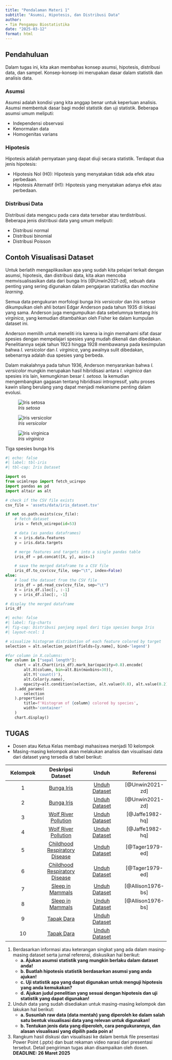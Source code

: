 ```yaml
---
title: "Pendalaman Materi 1"
subtitle: "Asumsi, Hipotesis, dan Distribusi Data"
author:
- Tim Pengampu Biostatistika
date: "2025-03-12"
format: html
---
```


## Pendahuluan

Dalam tugas ini, kita akan membahas konsep asumsi, hipotesis, distribusi data, dan sampel. Konsep-konsep ini merupakan dasar dalam statistik dan analisis data.

### Asumsi

Asumsi adalah kondisi yang kita anggap benar untuk keperluan analisis. Asumsi membentuk dasar bagi model statistik dan uji statistik. Beberapa asumsi umum meliputi:

- Independensi observasi
- Kenormalan data
- Homogenitas varians

### Hipotesis

Hipotesis adalah pernyataan yang dapat diuji secara statistik. Terdapat dua jenis hipotesis:

- Hipotesis Nol (H0): Hipotesis yang menyatakan tidak ada efek atau perbedaan.
- Hipotesis Alternatif (H1): Hipotesis yang menyatakan adanya efek atau perbedaan.

### Distribusi Data

Distribusi data mengacu pada cara data tersebar atau terdistribusi. Beberapa jenis distribusi data yang umum meliputi:

- Distribusi normal
- Distribusi binomial
- Distribusi Poisson

## Contoh Visualisasi Dataset

Untuk berlatih mengaplikasikan apa yang sudah kita pelajari terkait dengan asumsi, hipotesis, dan distribusi data, kita akan mencoba memvisualisasikan data dari bunga Iris [@Unwin2021-zd], sebuah data penting yang sering digunakan dalam pengajaran statistika dan _machine learning_.

Semua data pengukuran morfologi bunga _Iris versicolor_ dan _Iris setosa_ dikumpulkan oleh ahli botani Edgar Anderson pada tahun 1935 di lokasi yang sama. Anderson juga mengumpulkan data sebelumnya tentang _Iris virginica_, yang kemudian ditambahkan oleh Fisher ke dalam kumpulan dataset ini.

Anderson memilih untuk meneliti iris karena ia ingin memahami sifat dasar spesies dengan mempelajari spesies yang mudah dikenali dan dibedakan. Penelitiannya sejak tahun 1923 hingga 1928 membawanya pada kesimpulan bahwa _I. versicolor_ dan _I. virginica_, yang awalnya sulit dibedakan, sebenarnya adalah dua spesies yang berbeda.

Dalam makalahnya pada tahun 1936, Anderson menyarankan bahwa _I. versicolor_ mungkin merupakan hasil hibridisasi antara _I. virginica_ dan spesies iris lain, kemungkinan besar _I. setosa_. Ia kemudian mengembangkan gagasan tentang hibridisasi introgressif, yaitu proses kawin silang berulang yang dapat menjadi mekanisme penting dalam evolusi.

::: {#fig-iris layout-ncol=3}

![_Iris setosa_](https://upload.wikimedia.org/wikipedia/commons/thumb/5/56/Kosaciec_szczecinkowaty_Iris_setosa.jpg/440px-Kosaciec_szczecinkowaty_Iris_setosa.jpg){#fig-setosa}

![_Iris versicolor_](https://upload.wikimedia.org/wikipedia/commons/thumb/4/41/Iris_versicolor_3.jpg/440px-Iris_versicolor_3.jpg){#fig-versicolor}

![_Iris virginica_](https://upload.wikimedia.org/wikipedia/commons/thumb/9/9f/Iris_virginica.jpg/440px-Iris_virginica.jpg){#fig-virginica}

Tiga spesies bunga Iris
:::


```python
#| echo: false
#| label: tbl-iris
#| tbl-cap: Iris Dataset

import os
from ucimlrepo import fetch_ucirepo 
import pandas as pd
import altair as alt

# check if the CSV file exists
csv_file = 'assets/data/iris_dataset.tsv'

if not os.path.exists(csv_file):
    # fetch dataset 
    iris = fetch_ucirepo(id=53) 

    # data (as pandas dataframes) 
    X = iris.data.features 
    y = iris.data.targets 

    # merge features and targets into a single pandas table
    iris_df = pd.concat([X, y], axis=1)

    # save the merged dataframe to a CSV file
    iris_df.to_csv(csv_file, sep="\t", index=False)
else:
    # load the dataset from the CSV file
    iris_df = pd.read_csv(csv_file, sep="\t")
    X = iris_df.iloc[:, :-1]
    y = iris_df.iloc[:, -1]

# display the merged dataframe
iris_df
```

```python
#| echo: false
#| label: fig-charts
#| fig-cap: Distribusi panjang sepal dari tiga spesies bunga Iris
#| layout-ncol: 1

# visualize histogram distribution of each feature colored by target
selection = alt.selection_point(fields=[y.name], bind='legend')

#for column in X.columns:
for column in ["sepal length"]:
    chart = alt.Chart(iris_df).mark_bar(opacity=0.8).encode(
        alt.X(column, bin=alt.Bin(maxbins=30)),
        alt.Y('count()'),
        alt.Color(y.name),
        opacity=alt.condition(selection, alt.value(0.8), alt.value(0.2))
    ).add_params(
        selection
    ).properties(
        title=f'Histogram of {column} colored by species',
        width='container'
    )
    chart.display()
```

## TUGAS

- Dosen atau Ketua Kelas membagi mahasiswa menjadi 10 kelompok
- Masing-masing kelompok akan melakukan analisis dan visualisasi data dari dataset yang tersedia di tabel berikut:

| Kelompok  | Deskripsi Dataset   | Unduh     | Referensi |
|:---------:|:-----------:|:-----------:|:-----------:|
| 1         | [Bunga Iris](https://archive.ics.uci.edu/dataset/53/iris) | <a href="assets/data/iris_dataset.tsv" download="iris_dataset.tsv" class="btn btn-primary">Unduh Dataset</a> | [@Unwin2021-zd] |
| 2         | [Bunga Iris](https://archive.ics.uci.edu/dataset/53/iris) | <a href="assets/data/iris_dataset.tsv" download="iris_dataset.tsv" class="btn btn-primary">Unduh Dataset</a> | [@Unwin2021-zd] |
| 3         | [Wolf River Pollution](https://gksmyth.github.io/ozdasl/general/wolfrive.html) | <a href="assets/data/wolfrive.tsv" download="wolfrive.tsv" class="btn btn-primary">Unduh Dataset</a> | [@Jaffe1982-hq] |
| 4         | [Wolf River Pollution](https://gksmyth.github.io/ozdasl/general/wolfrive.html) | <a href="assets/data/wolfrive.tsv" download="wolfrive.tsv" class="btn btn-primary">Unduh Dataset</a> | [@Jaffe1982-hq] |
| 5         | [Childhood Respiratory Disease](https://gksmyth.github.io/ozdasl/general/fev.html) | <a href="assets/data/fev.tsv" download="fev.tsv" class="btn btn-primary">Unduh Dataset</a> | [@Tager1979-ed] |
| 6         | [Childhood Respiratory Disease](https://gksmyth.github.io/ozdasl/general/fev.html) | <a href="assets/data/fev.tsv" download="fev.tsv" class="btn btn-primary">Unduh Dataset</a> | [@Tager1979-ed] |
| 7         | [Sleep in Mammals](https://gksmyth.github.io/ozdasl/general/sleep.html) | <a href="assets/data/sleep.tsv" download="sleep.tsv" class="btn btn-primary">Unduh Dataset</a> | [@Allison1976-bs] |
| 8         | [Sleep in Mammals](https://gksmyth.github.io/ozdasl/general/sleep.html) | <a href="assets/data/sleep.tsv" download="sleep.tsv" class="btn btn-primary">Unduh Dataset</a> | [@Allison1976-bs] |
| 9         | [Tapak Dara](tapak_dara.html) | <a href="assets/data/morfologi_tapak_dara.tsv" download="morfologi_tapak_dara.tsv" class="btn btn-primary">Unduh Dataset</a> |  |
| 10         | [Tapak Dara](tapak_dara.html) | <a href="assets/data/morfologi_tapak_dara.tsv" download="morfologi_tapak_dara.tsv" class="btn btn-primary">Unduh Dataset</a> |  |

1. Berdasarkan informasi atau keterangan singkat yang ada dalam masing-masing dataset serta jurnal referensi, diskusikan hal berikut:
    - **a. Ajukan asumsi statistik yang mungkin berlaku dalam dataset anda!**
    - **b. Buatlah hipotesis statistik berdasarkan asumsi yang anda ajukan!**
    - **c. Uji statistik apa yang dapat digunakan untuk menguji hipotesis yang anda kemukakan?**
    - **d. Ajukan judul penelitian yang sesuai dengan hipotesis dan uji statistik yang dapat digunakan!**

2. Unduh data yang sudah disediakan untuk masing-masing kelompok dan lakukan hal berikut:
    - **a. Susunlah raw data (data mentah) yang diperoleh ke dalam salah satu bentuk visualisasi data yang relevan untuk digunakan!**
    - **b. Tentukan jenis data yang diperoleh, cara pengukurannya, dan alasan visualisasi yang dipilih pada poin a!**

3. Rangkum hasil diskusi dan visualisasi ke dalam bentuk file presentasi Power Point (.pptx) dan buat rekaman video narasi dari presentasi tersebut. Detail pengiriman tugas akan disampaikan oleh dosen. **DEADLINE: 26 Maret 2025**